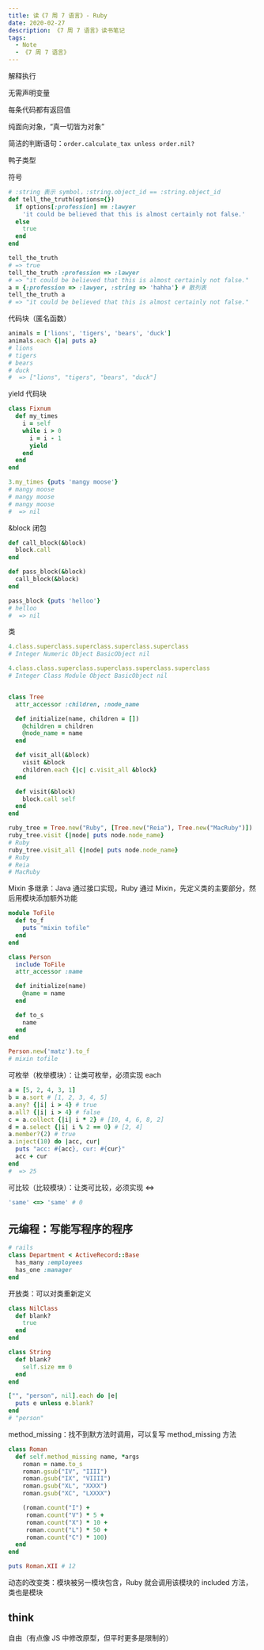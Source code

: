 ```yaml
---
title: 读《7 周 7 语言》- Ruby
date: 2020-02-27
description: 《7 周 7 语言》读书笔记
tags:
  - Note
  - 《7 周 7 语言》
---
```


解释执行

无需声明变量

每条代码都有返回值

纯面向对象，“真一切皆为对象”

简洁的判断语句：`order.calculate_tax unless order.nil?`

鸭子类型

符号

```ruby
# :string 表示 symbol，:string.object_id == :string.object_id
def tell_the_truth(options={})
  if options[:profession] == :lawyer
    'it could be believed that this is almost certainly not false.'
  else
    true
  end
end

tell_the_truth
# => true
tell_the_truth :profession => :lawyer
# => "it could be believed that this is almost certainly not false."
a = {:profession => :lawyer, :string => 'hahha'} # 散列表
tell_the_truth a
# => "it could be believed that this is almost certainly not false."
```

代码块（匿名函数）

```ruby
animals = ['lions', 'tigers', 'bears', 'duck']
animals.each {|a| puts a}
# lions
# tigers
# bears
# duck
#  => ["lions", "tigers", "bears", "duck"]
```

yield 代码块

```ruby
class Fixnum
  def my_times
    i = self
    while i > 0
      i = i - 1
      yield
    end
  end
end

3.my_times {puts 'mangy moose'}
# mangy moose
# mangy moose
# mangy moose
#  => nil
```

&block 闭包

```ruby
def call_block(&block)
  block.call
end

def pass_block(&block)
  call_block(&block)
end

pass_block {puts 'helloo'}
# helloo
#  => nil
```

类

```ruby
4.class.superclass.superclass.superclass.superclass
# Integer Numeric Object BasicObject nil

4.class.class.superclass.superclass.superclass.superclass
# Integer Class Module Object BasicObject nil
```

```ruby

class Tree
  attr_accessor :children, :node_name

  def initialize(name, children = [])
    @children = children
    @node_name = name
  end

  def visit_all(&block)
    visit &block
    children.each {|c| c.visit_all &block}
  end

  def visit(&block)
    block.call self
  end
end

ruby_tree = Tree.new("Ruby", [Tree.new("Reia"), Tree.new("MacRuby")])
ruby_tree.visit {|node| puts node.node_name}
# Ruby
ruby_tree.visit_all {|node| puts node.node_name}
# Ruby
# Reia
# MacRuby
```

Mixin 多继承：Java 通过接口实现，Ruby 通过 Mixin，先定义类的主要部分，然后用模块添加额外功能

```ruby
module ToFile
  def to_f
    puts "mixin tofile"
  end
end

class Person
  include ToFile
  attr_accessor :name

  def initialize(name)
    @name = name
  end

  def to_s
    name
  end
end

Person.new('matz').to_f
# mixin tofile
```

可枚举（枚举模块）：让类可枚举，必须实现 each

```ruby
a = [5, 2, 4, 3, 1]
b = a.sort # [1, 2, 3, 4, 5]
a.any? {|i| i > 4} # true
a.all? {|i| i > 4} # false
c = a.collect {|i| i * 2} # [10, 4, 6, 8, 2]
d = a.select {|i| i % 2 == 0} # [2, 4]
a.member?(2) # true
a.inject(10) do |acc, cur|
  puts "acc: #{acc}, cur: #{cur}"
  acc + cur
end
#  => 25
```

可比较（比较模块）：让类可比较，必须实现 <=>

```ruby
'same' <=> 'same' # 0
```

## 元编程：写能写程序的程序

```ruby
# rails
class Department < ActiveRecord::Base
  has_many :employees
  has_one :manager
end
```

开放类：可以对类重新定义

```ruby
class NilClass
  def blank?
    true
  end
end

class String
  def blank?
    self.size == 0
  end
end

["", "person", nil].each do |e|
  puts e unless e.blank?
end
# "person"
```

method_missing：找不到默方法时调用，可以复写 method_missing 方法

```ruby
class Roman
  def self.method_missing name, *args
    roman = name.to_s
    roman.gsub("IV", "IIII")
    roman.gsub("IX", "VIIII")
    roman.gsub("XL", "XXXX")
    roman.gsub("XC", "LXXXX")

    (roman.count("I") +
     roman.count("V") * 5 +
     roman.count("X") * 10 +
     roman.count("L") * 50 +
     roman.count("C") * 100)
  end
end

puts Roman.XII # 12
```

动态的改变类：模块被另一模块包含，Ruby 就会调用该模块的 included 方法，类也是模块

## think

自由（有点像 JS 中修改原型，但平时更多是限制的）
